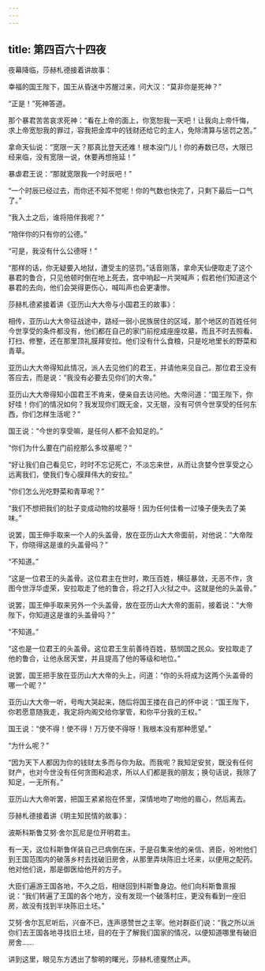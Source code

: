 ```yaml
---
---
---
```

title: 第四百六十四夜
---






夜幕降临，莎赫札德接着讲故事：





幸福的国王陛下，国王从昏迷中苏醒过来，问大汉：“莫非你是死神？”

“正是！”死神答道。

那个暴君苦苦哀求死神：“看在上帝的面上，你宽恕我一天吧！让我向上帝忏悔，求上帝宽恕我的罪过，容我把金库中的钱财还给它的主人，免除清算与惩罚之苦。”

拿命天仙说：“宽限一天？那真比登天还难！根本没门儿！你的寿数已尽，大限已经来临，没有宽限一说，休要再想拖延！”

暴虐君王说：“那就宽限我一个时辰吧！”

“一个时辰已经过去，而你还不知不觉呢！你的气数也快完了，只剩下最后一口气了。”

“我入土之后，谁将陪伴我呢？”

“陪伴你的只有你的公德。”

“可是，我没有什么公德呀！”

“那样的话，你无疑要入地狱，遭受主的惩罚。”话音刚落，拿命天仙便取走了这个暴君的鲁合，只见他顿时倒在地上死去，宫中响起一片哭喊声；假若他们知道这个暴君的去向，他们会哭得更伤心，喊叫声也会更凄惨。





莎赫札德紧接着讲《亚历山大大帝与小国君王的故事》：

相传，亚历山大大帝征战途中，路经一弱小民族居住的区域，那个地区的百姓任何今世享受的条件都没有，他们都在自己的家门前挖成座座坟墓，而且不时去照看、打扫、修整，还在那里顶礼膜拜安拉。他们没有什么食粮，只是吃地里长的野菜和青草。

亚历山大大帝得知此情况，派人去见他们的君王，并请他来见自己。那位君王没有答应去，而是说：“我没有必要去见你们的大帝。”

亚历山大大帝得知小国君王不肯来，便亲自去访问他。大帝问道：“国王陛下，你好哇！你们的情况如何？我发现你们既无金，又无银，没有可供今世享受的任何东西，你们怎样生活呢？”

国王说：“今世的享受嘛，是任何人都不会知足的。”

“你们为什么要在门前挖那么多坟墓呢？”

“好让我们自己看见它，时时不忘记死亡，不淡忘来世，从而让贪婪今世享受之心远离我们，使我们专心膜拜伟大的安拉。”

“你们怎么光吃野菜和青草呢？”

“我们不想把我们的肚子变成动物的坟墓呀！因为任何佳肴一过嗓子便失去了美味。”

说罢，国王伸手取来一个人的头盖骨，放在亚历山大大帝面前，对他说：“大帝陛下，你晓得这是谁的头盖骨吗？”

“不知道。”

“这是一位君王的头盖骨。这位君主在世时，欺压百姓，横征暴敛，无恶不作，贪图今世浮华虚荣，安拉取走了他的鲁合，将之打入火狱之中。这就是他的头盖骨。”

说罢，国王伸手取来另外一个头盖骨，放在亚历山大大帝的面前，接着说：“大帝陛下，你知道这是谁的头盖骨吗？”

“不知道。”

“这也是一位君王的头盖骨。这位君王生前善待百姓，慈悯国之民众。安拉取走了他的鲁合，让他永居天堂，并且提高了他的等级和地位。”

说罢，国王把手放在亚历山大大帝的头上，问道：“你的头将成为这两个头盖骨的哪一个昵？”

亚历山大大帝一听，号啕大哭起来，随后将国王搂在自己的怀中说：“国王陛下，你若愿意随我走，我定将内阁交给你掌管，和你平分我的王权。”

国王说：“使不得！使不得！万万使不得呀！我根本没有那种愿望。”

“为什么呢？”

“因为天下人都因为你的钱财太多而与你为敌。而我呢？我知足安贫，既没有任何财产，也对今世没有任何贪图和追求，所以人们都是我的朋友；换句话说，我除了知足，一无所有。”

亚历山大大帝听罢，把国王紧紧抱在怀里，深情地吻了吻他的眉心，然后离去。





莎赫札德接着讲《明主知民情的故事》：

波斯科斯鲁艾努·舍尔瓦尼是位开明君主。

有一天，这位科斯鲁佯装自己已病倒在床，于是召集来他的亲信、贤臣，吩咐他们到王国范围内的破落乡村去找破旧房舍，从那里弄块陈旧土坯来，以便用之配药。他对他们说，那是御医给他开的方子。

大臣们遍游王国各地，不久之后，相继回到科斯鲁身边。他们向科斯鲁禀报说：“我们转遍了王国的各个地方，没有发现一个破落村庄，更没有看到一座旧房，故没有找到半块陈旧土坯。”

艾努·舍尔瓦尼听后，兴奋不已，连声感赞世之主宰。他对群臣们说：“我之所以派你们去王国各地寻找旧土坯，目的在于了解我们国家的情况，以便知道哪里有破旧房舍……





讲到这里，眼见东方透出了黎明的曙光，莎赫札德戛然止声。